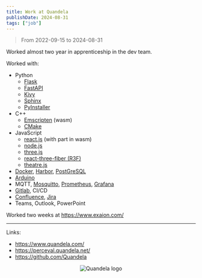 ```yaml
---
title: Work at Quandela
publishDate: 2024-08-31
tags: ["job"]
---
```


> From 2022-09-15 to 2024-08-31

Worked almost two year in apprenticeship in the dev team.

Worked with:

- Python
    - [Flask](https://flask.palletsprojects.com/)
    - [FastAPI](https://fastapi.tiangolo.com/)
    - [Kivy](https://kivy.org/)
    - [Sphinx](https://www.sphinx-doc.org/)
    - [PyInstaller](https://pyinstaller.org/)
- C++
    - [Emscripten](https://emscripten.org/) (wasm)
    - [CMake](https://cmake.org/)
- JavaScript
    - [react.js](https://react.dev/) (with part in wasm)
    - [node.js](https://nodejs.org/)
    - [three.js](https://threejs.org/)
    - [react-three-fiber (R3F)](https://r3f.docs.pmnd.rs/)
    - [theatre.js](https://www.theatrejs.com/)
- [Docker](https://www.docker.com/), [Harbor](https://goharbor.io/), [PostGreSQL](https://www.postgresql.org/)
- [Arduino](https://www.arduino.cc/)
- MQTT, [Mosquitto](https://mosquitto.org/), [Prometheus](https://prometheus.io/), [Grafana](https://grafana.com/)
- [Gitlab](https://about.gitlab.com/), CI/CD
- [Confluence](https://www.atlassian.com/software/confluence), [Jira](https://www.atlassian.com/software/jira)
- Teams, Outlook, PowerPoint


Worked two weeks at https://www.exaion.com/

---

Links:

- https://www.quandela.com/
- https://perceval.quandela.net/
- https://github.com/Quandela




<div style="text-align: center">
    <Image src={Logo} alt="Quandela logo" height={100}/>
</div>